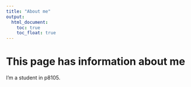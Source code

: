 ```yaml
---
title: "About me"
output: 
  html_document:
    toc: true
    toc_float: true
---
```


# This page has information about me

I'm a student in p8105.








